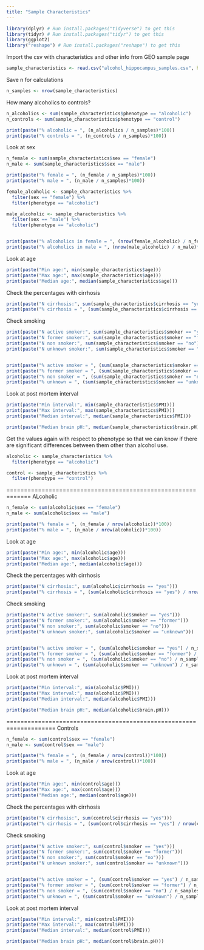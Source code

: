 ```yaml
---
title: "Sample Characteristics"
---
```




```r
library(dplyr) # Run install.packages("tidyverse") to get this
library(tidyr) # Run install.packages("tidyr") to get this
library(ggplot2)
library("reshape") # Run install.packages("reshape") to get this
```

Import the csv with characteristics and other info from GEO sample page

```r

sample_characteristics <- read.csv("alcohol_hippocampus_samples.csv", header = TRUE)

```

Save n for calculations

```r

n_samples <- nrow(sample_characteristics)

```


How many alcoholics to controls?

```r

n_alcoholics <- sum(sample_characteristics$phenotype == "alcoholic")
n_controls <- sum(sample_characteristics$phenotype == "control")

print(paste("% alcoholic = ", (n_alcoholics / n_samples)*100))
print(paste("% controls = ", (n_controls / n_samples)*100))

```
Look at sex

```r

n_female <- sum(sample_characteristics$sex == "female")
n_male <- sum(sample_characteristics$sex == "male")

print(paste("% female = ", (n_female / n_samples)*100))
print(paste("% male = ", (n_male / n_samples)*100))

```
```r

female_alcoholic <- sample_characteristics %>%
  filter(sex == "female") %>%
  filter(phenotype == "alcoholic")

male_alcoholic <- sample_characteristics %>%
  filter(sex == "male") %>%
  filter(phenotype == "alcoholic")


print(paste("% alcoholics in female = ", (nrow(female_alcoholic) / n_female)*100))
print(paste("% alcoholics in male = ", (nrow(male_alcoholic) / n_male)*100))

```
Look at age

```r

print(paste("Min age:", min(sample_characteristics$age)))
print(paste("Max age:", max(sample_characteristics$age)))
print(paste("Median age:", median(sample_characteristics$age)))

```

Check the percentages with cirrhosis

```r

print(paste("N cirrhosis:", sum(sample_characteristics$cirrhosis == "yes")))
print(paste("% cirrhosis = ", (sum(sample_characteristics$cirrhosis == "yes") / n_samples)*100))

```
Check smoking

```r

print(paste("N active smoker:", sum(sample_characteristics$smoker == "yes")))
print(paste("N former smoker:", sum(sample_characteristics$smoker == "former")))
print(paste("N non smoker:", sum(sample_characteristics$smoker == "no")))
print(paste("N unknown smoker:", sum(sample_characteristics$smoker == "unknown")))


print(paste("% active smoker = ", (sum(sample_characteristics$smoker == "yes") / n_samples)*100))
print(paste("% former smoker = ", (sum(sample_characteristics$smoker == "former") / n_samples)*100))
print(paste("% non smoker = ", (sum(sample_characteristics$smoker == "no") / n_samples)*100))
print(paste("% unknown = ", (sum(sample_characteristics$smoker == "unknown") / n_samples)*100))

```

Look at post mortem interval

```r

print(paste("Min interval:", min(sample_characteristics$PMI)))
print(paste("Max interval:", max(sample_characteristics$PMI)))
print(paste("Median interval:", median(sample_characteristics$PMI)))


```
```r

print(paste("Median brain pH:", median(sample_characteristics$brain.pH)))

```

Get the values again with respect to phenotype so that we can know if there are significant differences between them other than alcohol use.

```r

alcoholic <- sample_characteristics %>%
  filter(phenotype == "alcoholic")

control <- sample_characteristics %>%
  filter(phenotype == "control")

```


=============================================================
ALcoholic

```r

n_female <- sum(alcoholic$sex == "female")
n_male <- sum(alcoholic$sex == "male")

print(paste("% female = ", (n_female / nrow(alcoholic))*100))
print(paste("% male = ", (n_male / nrow(alcoholic))*100))

```

Look at age

```r

print(paste("Min age:", min(alcoholic$age)))
print(paste("Max age:", max(alcoholic$age)))
print(paste("Median age:", median(alcoholic$age)))

```

Check the percentages with cirrhosis

```r

print(paste("N cirrhosis:", sum(alcoholic$cirrhosis == "yes")))
print(paste("% cirrhosis = ", (sum(alcoholic$cirrhosis == "yes") / nrow(alcoholic))*100))

```
Check smoking

```r

print(paste("N active smoker:", sum(alcoholic$smoker == "yes")))
print(paste("N former smoker:", sum(alcoholic$smoker == "former")))
print(paste("N non smoker:", sum(alcoholic$smoker == "no")))
print(paste("N unknown smoker:", sum(alcoholic$smoker == "unknown")))


print(paste("% active smoker = ", (sum(alcoholic$smoker == "yes") / n_samples)*100))
print(paste("% former smoker = ", (sum(alcoholic$smoker == "former") / n_samples)*100))
print(paste("% non smoker = ", (sum(alcoholic$smoker == "no") / n_samples)*100))
print(paste("% unknown = ", (sum(alcoholic$smoker == "unknown") / n_samples)*100))

```

Look at post mortem interval

```r

print(paste("Min interval:", min(alcoholic$PMI)))
print(paste("Max interval:", max(alcoholic$PMI)))
print(paste("Median interval:", median(alcoholic$PMI)))


```


```r

print(paste("Median brain pH:", median(alcoholic$brain.pH)))

```



====================================================================
Controls

```r

n_female <- sum(control$sex == "female")
n_male <- sum(control$sex == "male")

print(paste("% female = ", (n_female / nrow(control))*100))
print(paste("% male = ", (n_male / nrow(control))*100))

```

Look at age

```r

print(paste("Min age:", min(control$age)))
print(paste("Max age:", max(control$age)))
print(paste("Median age:", median(control$age)))

```

Check the percentages with cirrhosis

```r

print(paste("N cirrhosis:", sum(control$cirrhosis == "yes")))
print(paste("% cirrhosis = ", (sum(control$cirrhosis == "yes") / nrow(control))*100))

```
Check smoking

```r

print(paste("N active smoker:", sum(control$smoker == "yes")))
print(paste("N former smoker:", sum(control$smoker == "former")))
print(paste("N non smoker:", sum(control$smoker == "no")))
print(paste("N unknown smoker:", sum(control$smoker == "unknown")))


print(paste("% active smoker = ", (sum(control$smoker == "yes") / n_samples)*100))
print(paste("% former smoker = ", (sum(control$smoker == "former") / n_samples)*100))
print(paste("% non smoker = ", (sum(control$smoker == "no") / n_samples)*100))
print(paste("% unknown = ", (sum(control$smoker == "unknown") / n_samples)*100))

```

Look at post mortem interval

```r

print(paste("Min interval:", min(control$PMI)))
print(paste("Max interval:", max(control$PMI)))
print(paste("Median interval:", median(control$PMI)))


```


```r

print(paste("Median brain pH:", median(control$brain.pH)))

```








